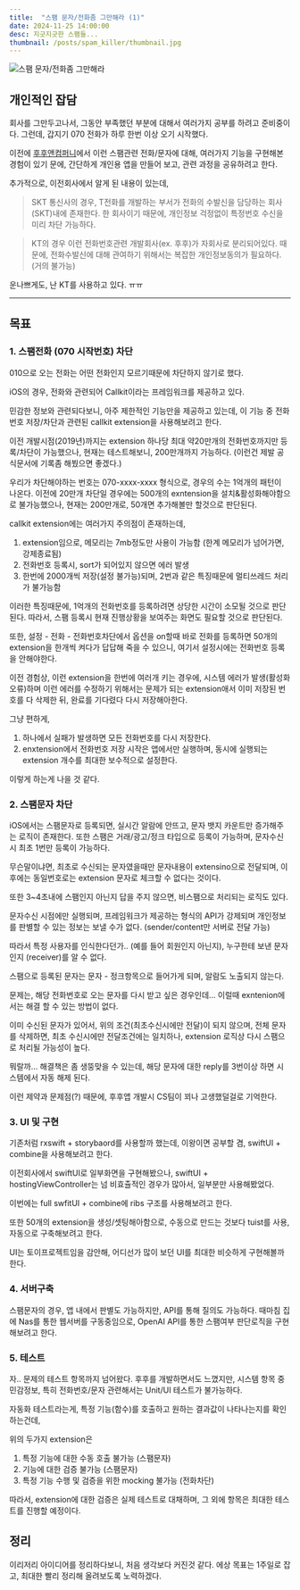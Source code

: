 ```yaml
---
title:  "스팸 문자/전화좀 그만해라 (1)"
date: 2024-11-25 14:00:00
desc: 지긋지긋한 스팸들...
thumbnail: /posts/spam_killer/thumbnail.jpg
---
```


![스팸 문자/전화좀 그만해라](/posts/spam_killer/thumbnail.jpg)

## 개인적인 잡담

회사를 그만두고나서, 그동안 부족했던 부분에 대해서 여러가지 공부를 하려고 준비중이다.
그런데, 갑지기 070 전화가 하루 한번 이상 오기 시작했다.

이전에 [후후앤컴퍼니](/about)에서 이런 스팸관련 전화/문자에 대해,
여러가지 기능을 구현해본 경험이 있기 문에, 간단하게 개인용 앱을 만들어 보고, 관련 과정을 공유하려고 한다.

추가적으로, 이전회사에서 알게 된 내용이 있는데,

> SKT 통신사의 경우, T전화를 개발하는 부서가 전화의 수발신을 담당하는 회사(SKT)내에 존재한다.
한 회사이기 때문에, 개인정보 걱정없이 특정번호 수신을 미리 차단 가능하다.

> KT의 경우 이런 전화번호관련 개발회사(ex. 후후)가 자회사로 분리되어있다.
때문에, 전화수발신에 대해 관여하기 위해서는 복잡한 개인정보동의가 필요하다. (거의 불가능)

운나쁘게도, 난 KT를 사용하고 있다. ㅠㅠ

---

## 목표

### 1. 스팸전화 (070 시작번호) 차단

010으로 오는 전화는 어떤 전화인지 모르기때문에 차단하지 않기로 했다.

iOS의 경우, 전화와 관련되어 Callkit이라는 프레임워크를 제공하고 있다.

민감한 정보와 관련되다보니, 아주 제한적인 기능만을 제공하고 있는데, 이 기능 중 전화번호 저장/차단과 관련된 callkit extension을 사용해보려고 한다.

이전 개발시점(2019년)까지는 extension 하나당 최대 약20만개의 전화번호까지만 등록/차단이 가능했으나,
현재는 테스트해보니, 200만개까지 가능하다. (이런건 제발 공식문서에 기록좀 해붰으면 좋겠다.)

우리가 차단해야하는 번호는 070-xxxx-xxxx 형식으로, 경우의 수는 1억개의 패턴이 나온다.
이전에 20만개 차단일 경우에는 500개의 exntension을 설치&활성화해야함으로 불가능했으나,
현재는 200만개로, 50개면 추가해볼만 할것으로 판단된다.

callkit extension에는 여러가지 주의점이 존재하는데,
1. extension임으로, 메모리는 7mb정도만 사용이 가능함 (한계 메모리가 넘어가면, 강제종료됨)
2. 전화번호 등록시, sort가 되어있지 않으면 에러 발생
3. 한번에 2000개씩 저장(설정 불가능)되며, 2번과 같은 특징때문에 멀티쓰레드 처리가 불가능함

이러한 특징때문에, 1억개의 전화번호를 등록하려면 상당한 시간이 소모될 것으로 판단된다.
따라서, 스팸 등록시 현재 진행상황을 보여주는 화면도 필요할 것으로 판단된다.

또한, 설정 - 전화 - 전화번호차단에서 옵션을 on할때 바로 전화를 등록하면
50개의 extension을 한개씩 켜다가 답답해 죽을 수 있으니, 여기서 설정시에는 전화번호 등록을 안해야한다.

이전 경험상, 이런 extension을 한번에 여러개 키는 경우에, 시스템 에러가 발생(활성화 오류)하며 이런 에러를 수정하기 위해서는
문제가 되는 extension애서 이미 저장된 번호를 다 삭제한 뒤, 완료를 기다렸다 다시 저장해아한다. 

그냥 편하게, 
1. 하나에서 실패가 발생하면 모든 전화번호를 다시 저장한다.
2. enxtension에서 전화번호 저장 시작은 앱에서만 실행하며, 동시에 실행되는 extension 개수를 최대한 보수적으로 설정한다.

이렇게 하는게 나을 것 같다.



### 2. 스팸문자 차단

iOS에서는 스팸문자로 등록되면, 실시간 알람에 안뜨고, 문자 뱃지 카운트만 증가해주는 로직이 존재한다.
또한 스팸은 거래/광고/정크 타입으로 등록이 가능하며, 문자수신시 최초 1번만 등록이 가능하다.

무슨말이냐면, 최초로 수신되는 문자였을때만 문자내용이 extensino으로 전달되며,
이후에는 동일번호로는 extension 문자로 체크할 수 없다는 것이다.

또한 3~4초내에 스팸인지 아닌지 답을 주지 않으면, 비스팸으로 처리되는 로직도 있다.

문자수신 시점에만 실행되며, 프레임워크가 제공하는 형식의 API가 강제되며
개인정보를 판별할 수 있는 정보는 보낼 수가 없다. (sender/content만 서버로 전달 가능)

따라서 특정 사용자를 인식한다던가.. (예를 들어 회원인지 아닌지), 누구한테 보낸 문자인지 (receiver)를 알 수 없다.


스팸으로 등록된 문자는 문자 - 정크항목으로 들어가게 되며, 알람도 노출되지 않는다.

문제는, 해당 전화번호로 오는 문자를 다시 받고 싶은 경우인데...
이럴때 exntenion에서는 해결 할 수 있는 방법이 없다.

이미 수신된 문자가 있어서, 위의 조건(최초수신시에만 전달)이 되지 않으며,
전체 문자를 삭제하면, 최초 수신시에만 전달조건에는 일치하나, extension 로직상 다시 스팸으로 처리될 가능성이 높다.

뭐랄까... 해결책은 좀 생뚱맞을 수 있는데,
해당 문자에 대한 reply를 3번이상 하면 시스템에서 자동 해제 된다.

이런 제약과 문제점(?) 때문에, 후후앱 개발시 CS팀이 꾀나 고생했덜걸로 기억한다.



### 3. UI 및 구현

기존처럼 rxswift + storybaord를 사용할까 했는데,
이왕이면 공부할 겸, swiftUI + combine을 사용해보려고 한다.

이전회사에서 swiftUI로 일부화면을 구현해봤으나, 
swiftUI + hostingViewController는 넘 비효츌적인 경우가 많아서, 일부분만 사용해봤었다.

이번에는 full swfitUI + combine에 ribs 구조를 사용해보려고 한다.

또한 50개의 extension을 생성/셋팅해아함으로,
수동으로 만드는 것보다 tuist를 사용, 자동으로 구축해보려고 한다.

UI는 토이프로젝트임을 감안해, 어디선가 많이 보던 UI를 최대한 비슷하게 구현해볼까 한다. 

### 4. 서버구축

스팸문자의 경우, 앱 내에서 판별도 가능하지만, API를 통해 질의도 가능하다.
때마침 집에 Nas를 통한 웹서버를 구동중임으로, OpenAI API를 통한 스팸여부 판단로직을 구현해보려고 한다.



### 5. 테스트

자.. 문제의 테스트 항목까지 넘어왔다.
후후를 개발하면서도 느꼈지만, 시스템 항목 중 민감정보, 특히 전화번호/문자 관련해서는 Unit/UI 테스트가 불가능하다.

자동화 테스트라는게, 특정 기능(함수)를 호출하고 원하는 결과값이 나타나는지를 확인하는건데,

위의 두가지 extension은 
1. 특정 기능에 대한 수동 호출 불가능 (스팸문자)
2. 기능에 대한 검증 불가능 (스팸문자)
3. 특정 기능 수행 및 검증을 위한 mocking 불가능 (전화차단)

따라서, extension에 대한 검증은 실제 테스트로 대채하며, 그 외에 항목은 최대한 테스트를 진행할 예정이다.

## 정리

이리저리 아이디어를 정리하다보니, 처음 생각보다 커진것 같다.
에상 목표는 1주일로 잡고, 최대한 빨리 정리해 올려보도록 노력하겠다.